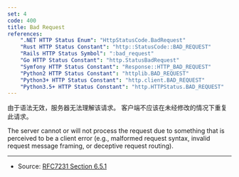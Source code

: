 ```yaml
---
set: 4
code: 400
title: Bad Request
references:
    ".NET HTTP Status Enum": "HttpStatusCode.BadRequest"
    "Rust HTTP Status Constant": "http::StatusCode::BAD_REQUEST"
    "Rails HTTP Status Symbol": ":bad_request"
    "Go HTTP Status Constant": "http.StatusBadRequest"
    "Symfony HTTP Status Constant": "Response::HTTP_BAD_REQUEST"
    "Python2 HTTP Status Constant": "httplib.BAD_REQUEST"
    "Python3+ HTTP Status Constant": "http.client.BAD_REQUEST"
    "Python3.5+ HTTP Status Constant": "http.HTTPStatus.BAD_REQUEST"
---
```


<CodeTitle code={code} title={title} />

由于语法无效，服务器无法理解该请求。 客户端不应该在未经修改的情况下重复此请求。

The server cannot or will not process the request due to something that is perceived to be a client error (e.g., malformed request syntax, invalid request message framing, or deceptive request routing).

---

* Source: [RFC7231 Section 6.5.1][1]

[1]: <https://tools.ietf.org/html/rfc7231#section-6.5.1>
